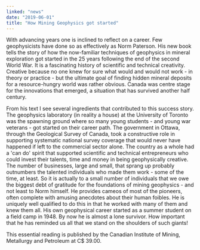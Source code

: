 ```yaml
---
linked: "news"
date: "2019-06-01"
title: "How Mining Geophysics got started"
---
```


With advancing years one is inclined to reflect on a career. Few geophysicists
have done so as  effectively as Norm Paterson. His new book tells the story of
how the now-familiar techniques of  geophysics in mineral exploration got
started in the 25 years following the end of the second World  War. It is a
fascinating history of scientific and technical creativity. Creative because no
one knew  for sure what would and would not work - in theory or practice - but
the ultimate goal of finding  hidden mineral deposits for a resource-hungry
world was rather obvious. Canada was centre stage for the innovations that
emerged, a situation that has survived another half century. 

From his text I see several ingredients that contributed to this success story.
The geophysics  laboratory (in reality a house) at the University of Toronto was
the spawning ground where so  many young students - and young war veterans - got
started on their career path. The  government in Ottawa, through the Geological
Survey of Canada, took a constructive role in  supporting systematic national
survey coverage that would never have happened if left to the  commercial sector
alone. The country as a whole had a 'can do' spirit that supported scientific
and  technical entrepreneurs who could invest their talents, time and money in
being geophysically  creative. The number of businesses, large and small, that
sprang up probably outnumbers the  talented individuals who made them work -
some of the time, at least. So it is actually to a small  number of individuals
that we owe the biggest debt of gratitude for the foundations of mining
geophysics - and not least to Norm himself. He provides cameos of most of the
pioneers, often  complete with amusing anecdotes about their human foibles. He
is uniquely well qualified to do  this in that he worked with many of them and
knew them all. His own geophysical career started  as a summer student on a
field camp in 1948. By now he is almost a lone survivor. How important  that he
has reminded us all that we stand on the shoulders of such giants! 

This essential reading is published by the Canadian Institute of Mining,
Metallurgy and Petroleum  at C$ 39.00. 

<PublishDate append=", Cananda Day" />
